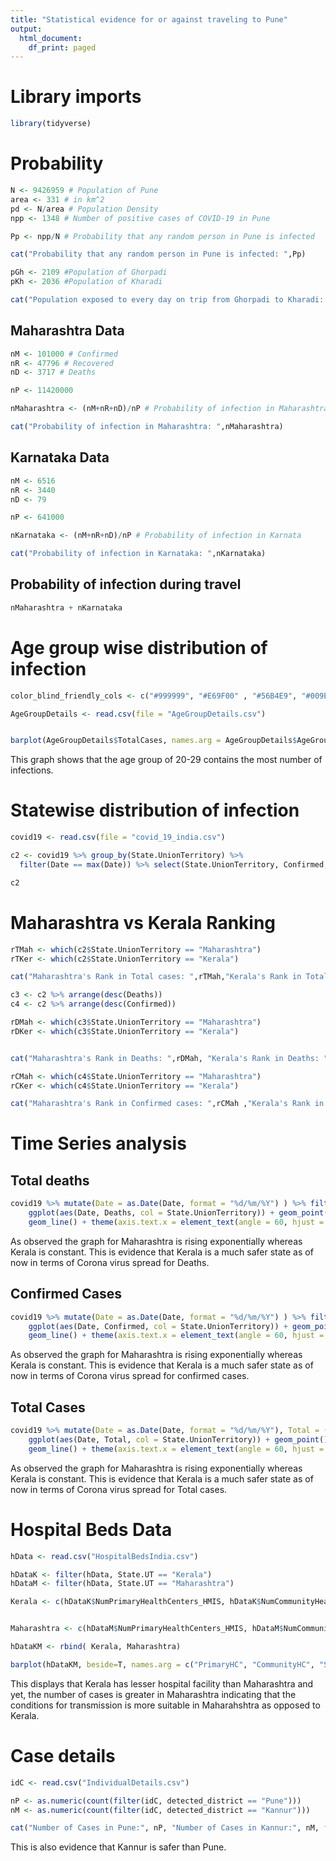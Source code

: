 ```yaml
---
title: "Statistical evidence for or against traveling to Pune"
output:
  html_document:
    df_print: paged
---
```


# Library imports

```r
library(tidyverse)
```

# Probability

```r
N <- 9426959 # Population of Pune
area <- 331 # in km^2
pd <- N/area # Population Density
npp <- 1348 # Number of positive cases of COVID-19 in Pune

Pp <- npp/N # Probability that any random person in Pune is infected

cat("Probability that any random person in Pune is infected: ",Pp)

```


```r
pGh <- 2109 #Population of Ghorpadi
pKh <- 2036 #Population of Kharadi

cat("Population exposed to every day on trip from Ghorpadi to Kharadi: ", pGh + pKh )

```

## Maharashtra Data
```r
nM <- 101000 # Confirmed
nR <- 47796 # Recovered
nD <- 3717 # Deaths

nP <- 11420000

nMaharashtra <- (nM+nR+nD)/nP # Probability of infection in Maharashtra

cat("Probability of infection in Maharashtra: ",nMaharashtra)
```

## Karnataka Data
```r
nM <- 6516 
nR <- 3440
nD <- 79

nP <- 641000

nKarnataka <- (nM+nR+nD)/nP # Probability of infection in Karnata

cat("Probability of infection in Karnataka: ",nKarnataka)
```

## Probability of infection during travel
```r
nMaharashtra + nKarnataka
```


# Age group wise distribution of infection

```r
color_blind_friendly_cols <- c("#999999", "#E69F00" , "#56B4E9", "#009E73", "#F0E442", "#0072B2", "#D55E00", "#CC79A7")

AgeGroupDetails <- read.csv(file = "AgeGroupDetails.csv")


barplot(AgeGroupDetails$TotalCases, names.arg = AgeGroupDetails$AgeGroup, xlab = "AgeGroups", ylab = "TotalCases", col = color_blind_friendly_cols,las=2)
```

This graph shows that the age group of 20-29 contains the most number of infections.

# Statewise distribution of infection

```r
covid19 <- read.csv(file = "covid_19_india.csv")
```


```r
c2 <- covid19 %>% group_by(State.UnionTerritory) %>%
  filter(Date == max(Date)) %>% select(State.UnionTerritory, Confirmed, Cured, Deaths) %>% mutate(Total = Confirmed + Cured + Deaths) %>% arrange(desc(Total))

c2
```

# Maharashtra vs Kerala Ranking

```r
rTMah <- which(c2$State.UnionTerritory == "Maharashtra")
rTKer <- which(c2$State.UnionTerritory == "Kerala")

cat("Maharashtra's Rank in Total cases: ",rTMah,"Kerala's Rank in Total cases: ",rTKer, fill = TRUE)
```

```r
c3 <- c2 %>% arrange(desc(Deaths))
c4 <- c2 %>% arrange(desc(Confirmed))
```


```r

rDMah <- which(c3$State.UnionTerritory == "Maharashtra")
rDKer <- which(c3$State.UnionTerritory == "Kerala")


cat("Maharashtra's Rank in Deaths: ",rDMah, "Kerala's Rank in Deaths: ",rDKer, fill = TRUE)
```

```r
rCMah <- which(c4$State.UnionTerritory == "Maharashtra")
rCKer <- which(c4$State.UnionTerritory == "Kerala")

cat("Maharashtra's Rank in Confirmed cases: ",rCMah ,"Kerala's Rank in Confirmed cases: ",rCKer, fill = TRUE)
```


# Time Series analysis

## Total deaths

```r
covid19 %>% mutate(Date = as.Date(Date, format = "%d/%m/%Y") ) %>% filter(State.UnionTerritory %in% c("Maharashtra", "Kerala"), !is.na(Deaths), !is.na(Date))  %>%
    ggplot(aes(Date, Deaths, col = State.UnionTerritory)) + geom_point() +
    geom_line() + theme(axis.text.x = element_text(angle = 60, hjust = 1)) 
```

As observed the graph for Maharashtra is rising exponentially whereas Kerala is constant. This is evidence that Kerala is a much safer state as of now in terms of Corona virus spread for Deaths.


## Confirmed Cases

```r

covid19 %>% mutate(Date = as.Date(Date, format = "%d/%m/%Y") ) %>% filter(State.UnionTerritory %in% c("Maharashtra", "Kerala"), !is.na(Confirmed), !is.na(Date))  %>%
    ggplot(aes(Date, Confirmed, col = State.UnionTerritory)) + geom_point() +
    geom_line() + theme(axis.text.x = element_text(angle = 60, hjust = 1)) 

```
As observed the graph for Maharashtra is rising exponentially whereas Kerala is constant. This is evidence that Kerala is a much safer state as of now in terms of Corona virus spread for confirmed cases.


## Total Cases

```r
covid19 %>% mutate(Date = as.Date(Date, format = "%d/%m/%Y"), Total = (Confirmed + Deaths + Cured) ) %>% filter(State.UnionTerritory %in% c("Maharashtra", "Kerala"), !is.na(Total), !is.na(Date))  %>%
    ggplot(aes(Date, Total, col = State.UnionTerritory)) + geom_point() +
    geom_line() + theme(axis.text.x = element_text(angle = 60, hjust = 1)) 

```


As observed the graph for Maharashtra is rising exponentially whereas Kerala is constant. This is evidence that Kerala is a much safer state as of now in terms of Corona virus spread for Total cases.




# Hospital Beds Data

```r
hData <- read.csv("HospitalBedsIndia.csv")

```


```r
hDataK <- filter(hData, State.UT == "Kerala")
hDataM <- filter(hData, State.UT == "Maharashtra")

Kerala <- c(hDataK$NumPrimaryHealthCenters_HMIS, hDataK$NumCommunityHealthCenters_HMIS, hDataK$NumSubDistrictHospitals_HMIS, hDataK$NumDistrictHospitals_HMIS, hDataK$TotalPublicHealthFacilities_HMIS, hDataK$NumPublicBeds_HMIS, hDataK$NumRuralHospitals_NHP18, hDataK$NumRuralBeds_NHP18, hDataK$NumUrbanHospitals_NHP18, hDataK$NumUrbanBeds_NHP18)


Maharashtra <- c(hDataM$NumPrimaryHealthCenters_HMIS, hDataM$NumCommunityHealthCenters_HMIS, hDataM$NumSubDistrictHospitals_HMIS, hDataM$NumDistrictHospitals_HMIS, hDataM$TotalPublicHealthFacilities_HMIS, hDataM$NumPublicBeds_HMIS, hDataM$NumRuralHospitals_NHP18, hDataM$NumRuralBeds_NHP18, hDataM$NumUrbanHospitals_NHP18, hDataM$NumUrbanBeds_NHP18)

hDataKM <- rbind( Kerala, Maharashtra)

barplot(hDataKM, beside=T, names.arg = c("PrimaryHC", "CommunityHC", "SubDistrictHospitals", "DistrictHospitals", "TotalPublicHealthFacilities", "PublicBeds", "RuralHospitals", "RuralBeds", "UrbanHospitals", "UrbanBeds"), args.legend = list(title = "State", x = "topright", cex = .7), col = c("darkgreen", "red") ,las=2.5, cex.axis=1, font=1)


```

This displays that Kerala has lesser hospital facility than Maharashtra and yet, the number of cases is greater in Maharashtra indicating that the conditions for transmission is more suitable in Maharahshtra as opposed to Kerala.


# Case details

```r
idC <- read.csv("IndividualDetails.csv")

nP <- as.numeric(count(filter(idC, detected_district == "Pune")))
nM <- as.numeric(count(filter(idC, detected_district == "Kannur")))

cat("Number of Cases in Pune:", nP, "Number of Cases in Kannur:", nM, fill = TRUE)

```

This is also evidence that Kannur is safer than Pune.